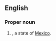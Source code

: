 ==English==

===Proper noun===
{{en-proper noun}}

# {{abbreviation of|en|Yucatán|nodot=1}}, a state of [[Mexico]].